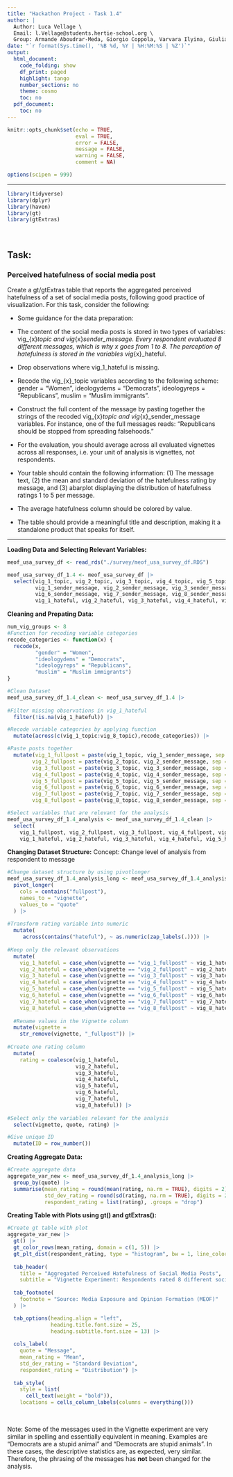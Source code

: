 ```yaml
---
title: "Hackathon Project - Task 1.4"
author: |
  Author: Luca Vellage \
  Email: l.Vellage@students.hertie-school.org \
  Group: Armande Aboudrar-Meda, Giorgio Coppola, Varvara Ilyina, Giulia Petrilli & Luca Vellage
date: "`r format(Sys.time(), '%B %d, %Y | %H:%M:%S | %Z')`"
output:
  html_document:
    code_folding: show
    df_print: paged
    highlight: tango
    number_sections: no
    theme: cosmo
    toc: no
  pdf_document:
    toc: no
---
```


```{=html}
<style>
div.answer {background-color:#f3f0ff; border-radius: 5px; padding: 20px;}
</style>
```

```r
knitr::opts_chunk$set(echo = TRUE,
                      eval = TRUE,
                      error = FALSE,
                      message = FALSE,
                      warning = FALSE,
                      comment = NA)

options(scipen = 999)
```

------------------------------------------------------------------------

```r
library(tidyverse)
library(dplyr)
library(haven)
library(gt)
library(gtExtras)
```

<br>

## Task: 

### **Perceived hatefulness of social media post**

Create a gt/gtExtras table that reports the aggregated perceived hatefulness of a set of social media posts, following good practice of visualization. For this task, consider the following:

* Some guidance for the data preparation:
+ The content of the social media posts is stored in two types of variables:
vig_{x}_topic and vig_{x}_sender_message. Every respondent evaluated 8 different messages, which is why x goes from 1 to 8. The perception of hatefulness is stored in the variables vig_{x}_hateful.
+ Drop observations where vig_1_hateful is missing.
+ Recode the vig_{x}_topic variables according to the following scheme: gender = "Women", ideologydems = "Democrats", ideologyreps = "Republicans", muslim = "Muslim immigrants".
+ Construct the full content of the message by pasting together the strings of the recoded vig_{x}_topic and vig_{x}_sender_message variables. For instance, one of the full messages reads: “Republicans should be stopped from spreading falsehoods.”
+ For the evaluation, you should average across all evaluated vignettes across all responses, i.e. your unit of analysis is vignettes, not respondents.

* Your table should contain the following information: (1) The message text, (2) the mean and standard deviation of the hatefulness rating by message, and (3) abarplot displaying the distribution of hatefulness ratings 1 to 5 per message.

* The average hatefulness column should be colored by value.

* The table should provide a meaningful title and description, making it a
standalone product that speaks for itself.

------------------------------------------------------------------------

**Loading Data and Selecting Relevant Variables:**
```r
meof_usa_survey_df <- read_rds("./survey/meof_usa_survey_df.RDS")

meof_usa_survey_df_1.4 <- meof_usa_survey_df |> 
  select(vig_1_topic, vig_2_topic, vig_3_topic, vig_4_topic, vig_5_topic, vig_6_topic, vig_7_topic, vig_8_topic, 
         vig_1_sender_message, vig_2_sender_message, vig_3_sender_message, vig_4_sender_message, vig_5_sender_message,
         vig_6_sender_message, vig_7_sender_message, vig_8_sender_message, 
         vig_1_hateful, vig_2_hateful, vig_3_hateful, vig_4_hateful, vig_5_hateful, vig_6_hateful, vig_7_hateful, vig_8_hateful)
```

**Cleaning and Prepating Data:**
```r

num_vig_groups <- 8
#Function for recoding variable categories
recode_categories <- function(x) {
  recode(x,
         "gender" = "Women",
         "ideologydems" = "Democrats",
         "ideologyreps" = "Republicans",
         "muslim" = "Muslim immigrants")
}

#Clean Dataset
meof_usa_survey_df_1.4_clean <- meof_usa_survey_df_1.4 |> 
  
#Filter missing observations in vig_1_hateful  
  filter(!is.na(vig_1_hateful)) |> 

#Recode variable categories by applying function
  mutate(across(c(vig_1_topic:vig_8_topic),recode_categories)) |> 

#Paste posts together     
  mutate(vig_1_fullpost = paste(vig_1_topic, vig_1_sender_message, sep = " "), 
        vig_2_fullpost = paste(vig_2_topic, vig_2_sender_message, sep = " "), 
        vig_3_fullpost = paste(vig_3_topic, vig_3_sender_message, sep = " "), 
        vig_4_fullpost = paste(vig_4_topic, vig_4_sender_message, sep = " "), 
        vig_5_fullpost = paste(vig_5_topic, vig_5_sender_message, sep = " "),
        vig_6_fullpost = paste(vig_6_topic, vig_6_sender_message, sep = " "), 
        vig_7_fullpost = paste(vig_7_topic, vig_7_sender_message, sep = " "), 
        vig_8_fullpost = paste(vig_8_topic, vig_8_sender_message, sep = " "))

#Select variables that are relevant for the analysis 
meof_usa_survey_df_1.4_analysis <- meof_usa_survey_df_1.4_clean |> 
  select(
    vig_1_fullpost, vig_2_fullpost, vig_3_fullpost, vig_4_fullpost, vig_5_fullpost, vig_6_fullpost, vig_7_fullpost, vig_8_fullpost,
    vig_1_hateful, vig_2_hateful, vig_3_hateful, vig_4_hateful, vig_5_hateful, vig_6_hateful, vig_7_hateful, vig_8_hateful)

```

**Changing Dataset Structure:**
Concept: Change level of analysis from respondent to message
```r
#Change dataset structure by using pivotlonger 
meof_usa_survey_df_1.4_analysis_long <- meof_usa_survey_df_1.4_analysis |> 
  pivot_longer(
    cols = contains("fullpost"), 
    names_to = "vignette", 
    values_to = "quote"
  ) |> 
  
#Transform rating variable into numeric 
  mutate(
     across(contains("hateful"), ~ as.numeric(zap_labels(.)))) |> 
  
#Keep only the relevant observations 
  mutate(
    vig_1_hateful = case_when(vignette == "vig_1_fullpost" ~ vig_1_hateful, TRUE ~ NA_real_),
    vig_2_hateful = case_when(vignette == "vig_2_fullpost" ~ vig_2_hateful, TRUE ~ NA_real_),
    vig_3_hateful = case_when(vignette == "vig_3_fullpost" ~ vig_3_hateful, TRUE ~ NA_real_),
    vig_4_hateful = case_when(vignette == "vig_4_fullpost" ~ vig_4_hateful, TRUE ~ NA_real_), 
    vig_5_hateful = case_when(vignette == "vig_5_fullpost" ~ vig_5_hateful, TRUE ~ NA_real_),
    vig_6_hateful = case_when(vignette == "vig_6_fullpost" ~ vig_6_hateful, TRUE ~ NA_real_),
    vig_7_hateful = case_when(vignette == "vig_7_fullpost" ~ vig_7_hateful, TRUE ~ NA_real_),
    vig_8_hateful = case_when(vignette == "vig_8_fullpost" ~ vig_8_hateful, TRUE ~ NA_real_)) |> 
  
  #Rename values in the Vignette column
  mutate(vignette = 
    str_remove(vignette, "_fullpost")) |> 
  
#Create one rating column
  mutate(
    rating = coalesce(vig_1_hateful, 
                      vig_2_hateful, 
                      vig_3_hateful, 
                      vig_4_hateful, 
                      vig_5_hateful, 
                      vig_6_hateful, 
                      vig_7_hateful, 
                      vig_8_hateful)) |> 
  
#Select only the variables relevant for the analysis 
  select(vignette, quote, rating) |> 

#Give unique ID 
  mutate(ID = row_number())
```

**Creating Aggregate Data:**
```r
#Create aggregate data
aggregate_var_new <- meof_usa_survey_df_1.4_analysis_long |> 
  group_by(quote) |> 
  summarise(mean_rating = round(mean(rating, na.rm = TRUE), digits = 2), 
            std_dev_rating = round(sd(rating, na.rm = TRUE), digits = 2), 
            respondent_rating = list(rating), .groups = "drop") 
```

**Creating Table with Plots using gt() and gtExtras():**
```r
#Create gt table with plot
aggregate_var_new |> 
  gt() |> 
  gt_color_rows(mean_rating, domain = c(1, 5)) |> 
  gt_plt_dist(respondent_rating, type = "histogram", bw = 1, line_color = "black", fill_color = "darkgrey") |> 
  
  tab_header(
    title = "Aggregated Perceived Hatefulness of Social Media Posts",
    subtitle = "Vignette Experiment: Respondents rated 8 different social media posts according to their hatefulness on a scale from 1-5. The table summarizes the mean and standard deviation across all hatefulness ratings and shows the distribution of hatefulness ratings per post.") |> 
  
  tab_footnote(
    footnote = "Source: Media Exposure and Opinion Formation (MEOF)"
  ) |> 

  tab_options(heading.align = "left", 
              heading.title.font.size = 25,
              heading.subtitle.font.size = 13) |> 
  
  cols_label(
    quote = "Message",
    mean_rating = "Mean", 
    std_dev_rating = "Standard Deviation", 
    respondent_rating = "Distribution") |> 
 
  tab_style(
    style = list(
      cell_text(weight = "bold")),
    locations = cells_column_labels(columns = everything()))

```
<br>

Note: Some of the messages used in the Vignette experiment are very similar in spelling and essentially equivalent in meaning. Examples are "Democrats are a stupid animal" and "Democrats are stupid animals". In these cases, the descriptive statistics are, as expected, very similar. Therefore, the phrasing of the messages has **not** been changed for the analysis.




